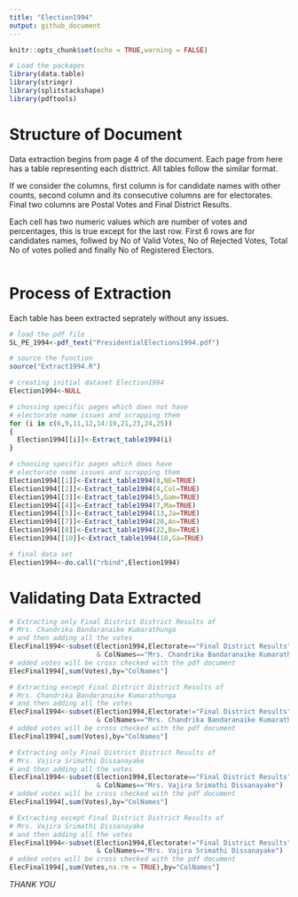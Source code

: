 ```yaml
---
title: "Election1994"
output: github_document
---
```


```r
knitr::opts_chunk$set(echo = TRUE,warning = FALSE)

# Load the packages
library(data.table)
library(stringr)
library(splitstackshape)
library(pdftools)
```

# Structure of Document

Data extraction begins from page 4 of the document. Each page from here has a 
table representing  each disttrict. All tables follow the similar format. 

If we consider the columns, first column is for candidate names with other counts,
second column and its consecutive columns are for electorates. Final two columns
are Postal Votes and Final District Results. 

Each cell has two numeric values which are number of votes and percentages, this is 
true except for the last row. First 6 rows are for candidates names, follwed by 
No of Valid Votes, No of Rejected Votes, Total No of votes polled and finally
No of Registered Electors.

![]()

# Process of Extraction

Each table has been extracted seprately without any issues.

```r
# load the pdf file
SL_PE_1994<-pdf_text("PresidentialElections1994.pdf")

# source the function
source("Extract1994.R")

# creating initial dataset Election1994
Election1994<-NULL

# chossing specific pages which does not have
# electorate name issues and scrapping them
for (i in c(6,9,11,12,14:19,21,23,24,25)) 
{
  Election1994[[i]]<-Extract_table1994(i)
}

# choosing specific pages which does have 
# electorate name issues and scrapping them
Election1994[[1]]<-Extract_table1994(8,NE=TRUE)
Election1994[[2]]<-Extract_table1994(4,Col=TRUE)
Election1994[[3]]<-Extract_table1994(5,Gam=TRUE)
Election1994[[4]]<-Extract_table1994(7,Ma=TRUE)
Election1994[[5]]<-Extract_table1994(13,Ja=TRUE)
Election1994[[7]]<-Extract_table1994(20,An=TRUE)
Election1994[[8]]<-Extract_table1994(22,Ba=TRUE)
Election1994[[10]]<-Extract_table1994(10,Ga=TRUE)

# final data set
Election1994<-do.call("rbind",Election1994)
```

# Validating Data Extracted

```r
# Extracting only Final District District Results of 
# Mrs. Chandrika Bandaranaike Kumarathunga
# and then adding all the votes 
ElecFinal1994<-subset(Election1994,Electorate=="Final District Results" 
                      & ColNames=="Mrs. Chandrika Bandaranaike Kumarathunga")
# added votes will be cross checked with the pdf document
ElecFinal1994[,sum(Votes),by="ColNames"]

# Extracting except Final District District Results of 
# Mrs. Chandrika Bandaranaike Kumarathunga
# and then adding all the votes 
ElecFinal1994<-subset(Election1994,Electorate!="Final District Results" 
                      & ColNames=="Mrs. Chandrika Bandaranaike Kumarathunga")
# added votes will be cross checked with the pdf document
ElecFinal1994[,sum(Votes),by="ColNames"]
```



```r
# Extracting only Final District District Results of 
# Mrs. Vajira Srimathi Dissanayake
# and then adding all the votes 
ElecFinal1994<-subset(Election1994,Electorate=="Final District Results" 
                      & ColNames=="Mrs. Vajira Srimathi Dissanayake")
# added votes will be cross checked with the pdf document
ElecFinal1994[,sum(Votes),by="ColNames"]

# Extracting except Final District District Results of 
# Mrs. Vajira Srimathi Dissanayake
# and then adding all the votes 
ElecFinal1994<-subset(Election1994,Electorate!="Final District Results" 
                      & ColNames=="Mrs. Vajira Srimathi Dissanayake")
# added votes will be cross checked with the pdf document
ElecFinal1994[,sum(Votes,na.rm = TRUE),by="ColNames"]
```


*THANK YOU*
